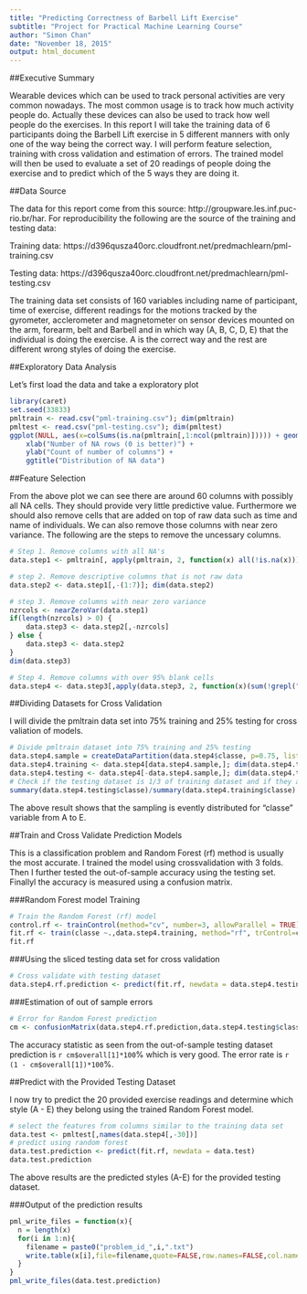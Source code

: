 ```yaml
---
title: "Predicting Correctness of Barbell Lift Exercise"
subtitle: "Project for Practical Machine Learning Course"
author: "Simon Chan"
date: "November 18, 2015"
output: html_document
---
```


##Executive Summary

Wearable devices which can be used to track personal activities are very common nowadays. The most common usage is to track how much activity people do. Actually these devices can also be used to track how well people do the exercises. In this report I will take the training data of 6 participants doing the Barbell Lift exercise in 5 different manners with only one of the way being the correct way. I will perform feature selection, training with cross validation and estimation of errors. The trained model will then be used to evaluate a set of 20 readings of people doing the exercise and to predict which of the 5 ways they are doing it.  

##Data Source

The data for this report come from this source: http://groupware.les.inf.puc-rio.br/har. For reproducibility the following are the source of the training and testing data:

Training data: https://d396qusza40orc.cloudfront.net/predmachlearn/pml-training.csv

Testing data: https://d396qusza40orc.cloudfront.net/predmachlearn/pml-testing.csv

The training data set consists of 160 variables including name of participant, time of exercise, different readings for the motions tracked by the gyrometer, acclerometer and magnetometer on sensor devices mounted on the arm, forearm, belt and Barbell and in which way (A, B, C, D, E) that the individual is doing the exercise. A is the correct way and the rest are different wrong styles of doing the exercise.

##Exploratory Data Analysis

Let's first load the data and take a exploratory plot

```r
library(caret)
set.seed(33833)
pmltrain <- read.csv("pml-training.csv"); dim(pmltrain)
pmltest <- read.csv("pml-testing.csv"); dim(pmltest)
ggplot(NULL, aes(x=colSums(is.na(pmltrain[,1:ncol(pmltrain)])))) + geom_histogram() +
    xlab("Number of NA rows (0 is better)") +
    ylab("Count of number of columns") + 
    ggtitle("Distribution of NA data")
```


##Feature Selection

From the above plot we can see there are around 60 columns with possibly all NA cells. They should provide very little predictive value. Furthermore we should also remove cells that are added on top of raw data such as time and name of individuals. We can also remove those columns with near zero variance. The following are the steps to remove the uncessary columns.

```r
# Step 1. Remove columns with all NA's
data.step1 <- pmltrain[, apply(pmltrain, 2, function(x) all(!is.na(x)))];dim(data.step1)

# step 2. Remove descriptive columns that is not raw data
data.step2 <- data.step1[,-(1:7)]; dim(data.step2)

# step 3. Remove columns with near zero variance
nzrcols <- nearZeroVar(data.step1)
if(length(nzrcols) > 0) {
    data.step3 <- data.step2[,-nzrcols]
} else {
    data.step3 <- data.step2
} 
dim(data.step3)

# Step 4. Remove columns with over 95% blank cells
data.step4 <- data.step3[,apply(data.step3, 2, function(x)(sum(!grepl("^\\s+$|^$",x))/nrow(data.step3) > 0.05))];dim(data.step4)

```

##Dividing Datasets for Cross Validation

I will divide the pmltrain data set into 75% training and 25% testing for cross valiation of models.  

```r
# Divide pmltrain dataset into 75% training and 25% testing
data.step4.sample = createDataPartition(data.step4$classe, p=0.75, list=FALSE)
data.step4.training <- data.step4[data.step4.sample,]; dim(data.step4.training)
data.step4.testing <- data.step4[-data.step4.sample,]; dim(data.step4.testing)
# Check if the testing dataset is 1/3 of training dataset and if they are evently distributed by "classe" 
summary(data.step4.testing$classe)/summary(data.step4.training$classe)
```

The above result shows that the sampling is evently distributed for "classe" variable from A to E.


##Train and Cross Validate Prediction Models

This is a classification problem and Random Forest (rf) method is usually the most accurate. I trained the model using crossvalidation with 3 folds. Then I further tested the out-of-sample accuracy using the testing set. Finallyl the accuracy is measured using a confusion matrix.

###Random Forest model Training

```r
# Train the Random Forest (rf) model
control.rf <- trainControl(method="cv", number=3, allowParallel = TRUE)
fit.rf <- train(classe ~.,data.step4.training, method="rf", trControl=control.rf, verbose=FALSE)
fit.rf
```

###Using the sliced testing data set for cross validation

```r
# Cross validate with testing dataset
data.step4.rf.prediction <- predict(fit.rf, newdata = data.step4.testing[,-30])
```

###Estimation of out of sample errors

```r
# Error for Random Forest prediction
cm <- confusionMatrix(data.step4.rf.prediction,data.step4.testing$classe); cm
```

The accuracy statistic as seen from the out-of-sample testing dataset prediction is `r cm$overall[1]*100`% which is very good. The error rate is `r (1 - cm$overall[1])*100`%.

##Predict with the Provided Testing Dataset

I now try to predict the 20 provided exercise readings and determine which style (A - E) they belong using the trained Random Forest model.

```r
# select the features from columns similar to the training data set
data.test <- pmltest[,names(data.step4[,-30])]
# predict using random forest
data.test.prediction <- predict(fit.rf, newdata = data.test)
data.test.prediction
```

The above results are the predicted styles (A-E) for the provided testing dataset.

###Output of the prediction results
```r
pml_write_files = function(x){
  n = length(x)
  for(i in 1:n){
    filename = paste0("problem_id_",i,".txt")
    write.table(x[i],file=filename,quote=FALSE,row.names=FALSE,col.names=FALSE)
  }
}
pml_write_files(data.test.prediction)
```
